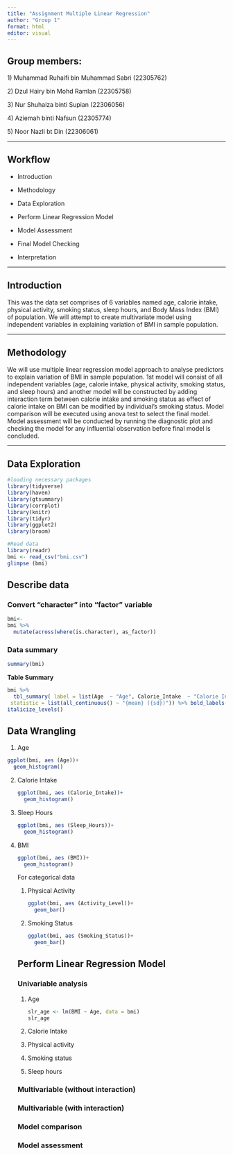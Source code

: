 ```yaml
---
title: "Assignment Multiple Linear Regression"
author: "Group 1"
format: html
editor: visual
---
```


## **Group members:**

1\) Muhammad Ruhaifi bin Muhammad Sabri (22305762)

2\) Dzul Hairy bin Mohd Ramlan (22305758)

3\) Nur Shuhaiza binti Supian (22306056)

4\) Aziemah binti Nafsun (22305774)

5\) Noor Nazli bt Din (22306061)

------------------------------------------------------------------------

## **Workflow**

-   Introduction

-   Methodology

-   Data Exploration

-   Perform Linear Regression Model

-   Model Assessment

-   Final Model Checking

-   Interpretation

------------------------------------------------------------------------

## **Introduction**

This was the data set comprises of 6 variables named age, calorie intake, physical activity, smoking status, sleep hours, and Body Mass Index (BMI) of population. We will attempt to create multivariate model using independent variables in explaining variation of BMI in sample population.

------------------------------------------------------------------------

## **Methodology**

We will use multiple linear regression model approach to analyse predictors to explain variation of BMI in sample population. 1st model will consist of all independent variables (age, calorie intake, physical activity, smoking status, and sleep hours) and another model will be constructed by adding interaction term between calorie intake and smoking status as effect of calorie intake on BMI can be modified by individual’s smoking status. Model comparison will be executed using anova test to select the final model. Model assessment will be conducted by running the diagnostic plot and checking the model for any influential observation before final model is concluded.

------------------------------------------------------------------------

## **Data Exploration**

```r
#loading necessary packages
library(tidyverse)
library(haven)
library(gtsummary)
library(corrplot)
library(knitr)
library(tidyr)
library(ggplot2)
library(broom)
```

```r
#Read data
library(readr)
bmi <- read_csv("bmi.csv")
glimpse (bmi)
```

## **Describe data**

### **Convert “character” into “factor” variable**

```r
bmi<- 
bmi %>%
  mutate(across(where(is.character), as_factor))
```

### **Data summary**

```r
summary(bmi)
```

**Table Summary**

```r
bmi %>% 
  tbl_summary( label = list(Age  ~ "Age", Calorie_Intake  ~ "Calorie Intake", Activity_Level ~ "Physical Activity" , Smoking_Status ~ "Smoking Status", Sleep_Hours ~ "Sleep Hours",  BMI ~ "BMI") , 
 statistic = list(all_continuous() ~ "{mean} ({sd})")) %>% bold_labels() %>% 
italicize_levels()
```

## **Data Wrangling**

1.  Age

```r
ggplot(bmi, aes (Age))+
  geom_histogram()
```

2.  Calorie Intake

    ```r
    ggplot(bmi, aes (Calorie_Intake))+
      geom_histogram()
    ```

3.  Sleep Hours

    ```r
    ggplot(bmi, aes (Sleep_Hours))+
      geom_histogram()
    ```

4.  BMI

    ```r
    ggplot(bmi, aes (BMI))+
      geom_histogram()
    ```

    For categorical data

    1.  Physical Activity

        ```r
        ggplot(bmi, aes (Activity_Level))+
          geom_bar()
        ```

    2.  Smoking Status

        ```r
        ggplot(bmi, aes (Smoking_Status))+
          geom_bar()
        ```

    ## Perform Linear Regression Model

    ### Univariable analysis

    1.  Age

        ```r
        slr_age <- lm(BMI ~ Age, data = bmi)
        slr_age
        ```

    2.  Calorie Intake

    3.  Physical activity

    4.  Smoking status

    5.  Sleep hours

    ### Multivariable (without interaction)

    ### Multivariable (with interaction)

    ### Model comparison

    ### Model assessment
